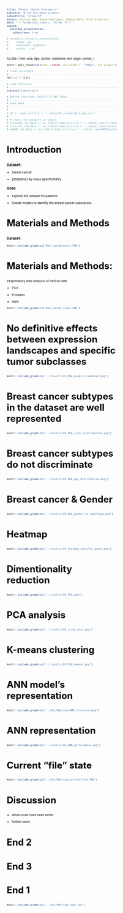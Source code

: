 ```yaml
---
title: "Breast Cancer Proteomics"
subtitle: "R for Bio Data Science"
subsubtitle: "Group 07"
author: Catrine Høm, Paula Rodríguez, Rebeka Bató, Vlad Grigorjev.
date: "`r format(Sys.time(), '%d %B, %Y')`"
output:
  ioslides_presentation:
    widescreen: true

# revealjs::revealjs_presentation:
#     theme: sky
#     highlight: pygments
#     center: true
---
```

<style>
/* Fonts and Spacing */
article p, article li, article li.build, section p, section li{
  font-family: 'Open Sans','Helvetica', 'Crimson Text', 'Garamond',  'Palatino', sans-serif;
  text-align: justify;
  font-size:20px;
  line-height: 1.5em;
  color: Black;
}
h2 { /* Header 2 */
font-size: 24px;
#color: Black;
}
  
body{ /* Normal */
font-size: 8px;
color: Black;
}
</style>

h2.title {
font-size: 8px;
#color: #a9a9a9;
text-align: center;
}
```r
knitr::opts_chunk$set(echo = FALSE, out.width =  "700px", fig.align="center")
```


```r
# Clear workspace
# ------------------------------------------------------------------------------
rm(list = ls())

# Load libraries
# ------------------------------------------------------------------------------
library("tidyverse")

# Define functions (DELETE IF NOT USED)
# ------------------------------------------------------------------------------
# Load data
# ------------------------------------------------------------------------------
# 
# df <- read_csv(file = "../data/02_joined_data_aug.csv")
# 
# # check the datasets in tables
# proteome_raw_data <- as_tibble(read_csv(file = "../data/_raw/77_cancer_proteomes_CPTAC_itraq.csv")) # -> rows x cols - 12,553 x 86
# clinical_raw_data <- as_tibble(read_csv(file = "../data/_raw/clinical_data_breast_cancer.csv"))  # -> rows x cols - 105 x 30
# pam50_raw_data <- as_tibble(read_csv(file = "../data/_raw/PAM50_proteins.csv"))
```



## Introduction {data-background="Rmd_sup/breast.jpg" data-background-size=cover}
### Dataset:
* breast cancer

* proteomics by mass spectrometry

### Goal:
* Explore the dataset for patterns

* Create models to identify the breast cancer subclasses


## Materials and Methods
### Dataset:
```r
knitr::include_graphics("Rmd_sup/datasets.PNG")
```

## Materials and Methods:

*Exploratory data analysis of clinical data

* PCA

* K-means

* ANN

```r
knitr::include_graphics("Rmd_sup/DS_steps.PNG")
```

## No definitive effects between expression landscapes and specific tumor subclasses

```r
knitr::include_graphics("../results/03_EDA_boxplot_combined.png")
```


## Breast cancer subtypes in the dataset are well represented

```r
knitr::include_graphics("../results/03_EDA_class_distribution.png")
```

## Breast cancer subtypes do not discriminate

```r
knitr::include_graphics("../results/03_EDA_age_distribution.png")
```

## Breast cancer  & Gender

```r
knitr::include_graphics("../results/03_EDA_gender_vs_tumortype.png")
```

## Heatmap

```r
knitr::include_graphics("../results/04_heatmap_specific_genes.png")
```

## Dimentionality reduction 

```r
knitr::include_graphics("../results/05_PCA.png")
```

## PCA analysis

```r
knitr::include_graphics("../results/05_scree_plot.png")
```

## K-means clustering 

```r
knitr::include_graphics("../results/05_PCA_kmeans.png")
```

## ANN model's representation 

```r
knitr::include_graphics("../doc/Rmd_sup/ANN_structure.png")
```

## ANN representation

```r
knitr::include_graphics("../results/05_ANN_performance.png")
```


## Current "file" state


```r
knitr::include_graphics("../doc/Rmd_sup/currentfiles.PNG")
```

## Discussion


* What could have been better

* further work

## End 2 {data-background="Rmd_sup/final2.jpg" data-background-size=cover}

## End 3 {data-background="Rmd_sup/final3.jpg" data-background-size=cover}

## End 1 {data-background="Rmd_sup/final_background.jpg" data-background-size=cover}

```r
knitr::include_graphics("../doc/Rmd_sup/logo.jpg")
```






